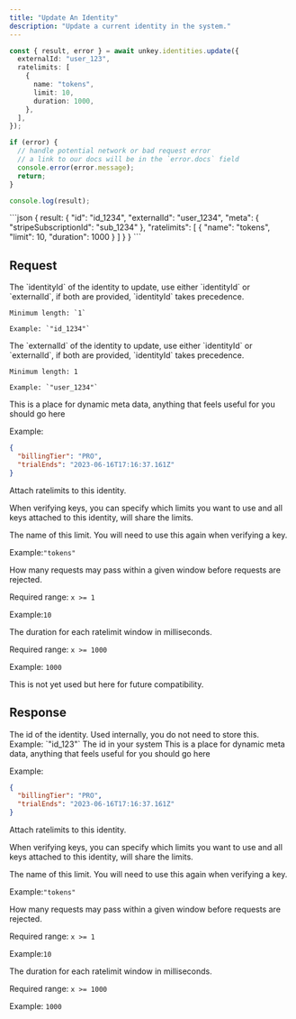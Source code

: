 ```yaml
---
title: "Update An Identity"
description: "Update a current identity in the system."
---
```


<RequestExample>

```ts
const { result, error } = await unkey.identities.update({
  externalId: "user_123",
  ratelimits: [
    {
      name: "tokens",
      limit: 10,
      duration: 1000,
    },
  ],
});

if (error) {
  // handle potential network or bad request error
  // a link to our docs will be in the `error.docs` field
  console.error(error.message);
  return;
}

console.log(result);
```

</RequestExample>

<ResponseExample>
```json
{
  result: {
    "id": "id_1234",
    "externalId": "user_1234",
    "meta": {
      "stripeSubscriptionId": "sub_1234"
    },
    "ratelimits": [
      {
        "name": "tokens",
        "limit": 10,
        "duration": 1000
      }
    ]
  }
}
```
</ResponseExample>


## Request

<ParamField body="identityId" type="string" required>
    The `identityId` of the identity to update, use either `identityId` or `externalId`, if both are provided, `identityId` takes precedence.

    Minimum length: `1`

    Example: `"id_1234"`
</ParamField>

<ParamField body="externalId" type="string" required>
    The `externalId` of the identity to update, use either `identityId` or `externalId`, if both are provided, `identityId` takes precedence.

    Minimum length: 1

    Example: `"user_1234"`
</ParamField>

<ParamField body="meta" type="object" >
This is a place for dynamic meta data, anything that feels useful for you should go here

Example:

```json
{
  "billingTier": "PRO",
  "trialEnds": "2023-06-16T17:16:37.161Z"
}
```
</ParamField>
<ParamField body="ratelimits" type="object[]" >
  Attach ratelimits to this identity.

  When verifying keys, you can specify which limits you want to use and all keys attached to this identity, will share the limits.

  <Expandable title="properties">
  <ParamField body="name" type="string" required>
  The name of this limit. You will need to use this again when verifying a key.

  Example:`"tokens"`
  </ParamField>

<ParamField body="limit" type="int" required>
  How many requests may pass within a given window before requests are rejected.

   Required range: `x >= 1`

   Example:`10`

</ParamField>

<ParamField body="duration" type="int" required>
  The duration for each ratelimit window in milliseconds.

  Required range: `x >= 1000`

  Example: `1000`
</ParamField>
</Expandable>
</ParamField>

<ParamField body="environment" type="string">
    This is not yet used but here for future compatibility.
</ParamField>


## Response

<ResponseField name="id" type="string" required>
  The id of the identity. Used internally, you do not need to store this.
  Example: `"id_123"`

</ResponseField>

<ResponseField name="externalId" type="string" required>
  The id in your system

</ResponseField>

<ResponseField name="meta" type="object" required>
This is a place for dynamic meta data, anything that feels useful for you should go here

Example:

```json
{
  "billingTier": "PRO",
  "trialEnds": "2023-06-16T17:16:37.161Z"
}
```
</ResponseField>
<ResponseField name="ratelimits" type="object[]" required >
  Attach ratelimits to this identity.

  When verifying keys, you can specify which limits you want to use and all keys attached to this identity, will share the limits.

  <Expandable title="properties">
  <ResponseField name="name" type="string" required>
  The name of this limit. You will need to use this again when verifying a key.

  Example:`"tokens"`
  </ResponseField>

<ResponseField name="limit" type="int" required>
  How many requests may pass within a given window before requests are rejected.

   Required range: `x >= 1`

   Example:`10`

</ResponseField>

<ResponseField name="duration" type="int" required>
  The duration for each ratelimit window in milliseconds.

  Required range: `x >= 1000`

  Example: `1000`
</ResponseField>
</Expandable>
</ResponseField>
